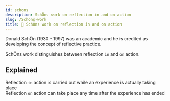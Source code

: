 ```yaml
---
id: schons 
description: SchÖns work on reflection in and on action
slug: /Schons-work
title: 👷 SchÖns work on reflection in and on action
---
```


<p className="grey">Donald SchÖn (1930 - 1997) was an academic and he is credited as developing the concept of reflective practice.</p>

SchÖns work distinguishes between reflection `in` and `on` action.

## Explained
Reflection `in` action is carried out while an experience is actually taking place <br />
Reflection `on` action can take place any time after the experience has ended

